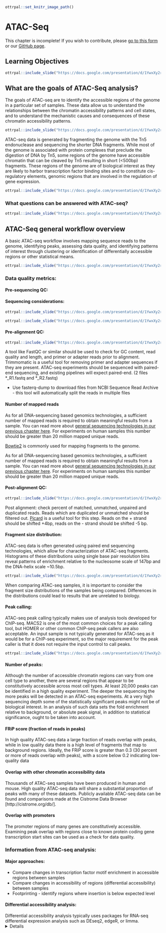 
```r
ottrpal::set_knitr_image_path()
```

# ATAC-Seq

<div class = "warning">
This chapter is incomplete! If you wish to contribute, please [go to this form](https://forms.gle/dqYgmKH8XXE2ohwD9) or our [GitHub page](https://github.com/fhdsl/Choosing_Genomics_Tools).
</div>

## Learning Objectives

```r
ottrpal::include_slide("https://docs.google.com/presentation/d/1YwxXy2rnUgbx_7B7ENH9wpDX-j6JpJz6lGVzOkjo0qY/edit#slide=id.g12890ae15d7_0_66")
```

## What are the goals of ATAC-Seq analysis?

The goals of ATAC-seq are to identify the accessible regions of the genome in a particular set of samples. These data allow us to understand the relationships between the chromatin accessibility patterns and cell states, and to understand the mechanistic causes and consequences of these chromatin accessibility patterns.  

```r
ottrpal::include_slide("https://docs.google.com/presentation/d/1YwxXy2rnUgbx_7B7ENH9wpDX-j6JpJz6lGVzOkjo0qY/edit#slide=id.g14492c87338_0_23")
```

ATAC-seq data is generated by fragmenting the genome with the Tn5 endonuclease and sequencing the shorter DNA fragments. While most of the genome is associated with protein complexes that preclude the digestion of DNA by Tn5, some regions of the genome have accessible chromatin that can be cleaved by Tn5 resulting in short (<500bp) fragments. These regions of the genome are of biological interest as they are likely to harbor transcription factor binding sites and to constitute cis-regulatory elements, genomic regions that are involved in the regulation of gene expression.


```r
ottrpal::include_slide("https://docs.google.com/presentation/d/1YwxXy2rnUgbx_7B7ENH9wpDX-j6JpJz6lGVzOkjo0qY/edit#slide=id.g15b5d73942d_0_18")
```

### What questions can be answered with ATAC-seq?

```r
ottrpal::include_slide("https://docs.google.com/presentation/d/1YwxXy2rnUgbx_7B7ENH9wpDX-j6JpJz6lGVzOkjo0qY/edit#slide=id.g1567d947351_0_0")
```

## ATAC-Seq general workflow overview

A basic ATAC-seq workflow involves mapping sequence reads to the genome, identifying peaks, assessing data quality, and identifying patterns of interest through clustering or identification of differentially accessible regions or other statistical means.

```r
ottrpal::include_slide("https://docs.google.com/presentation/d/1YwxXy2rnUgbx_7B7ENH9wpDX-j6JpJz6lGVzOkjo0qY/edit#slide=id.g15b5d73942d_0_18")
```

### Data quality metrics:

#### Pre-sequencing QC:

#### Sequencing considerations:

```r
ottrpal::include_slide("https://docs.google.com/presentation/d/1YwxXy2rnUgbx_7B7ENH9wpDX-j6JpJz6lGVzOkjo0qY/edit#slide=id.g1567d947351_0_57")
```

```r
ottrpal::include_slide("https://docs.google.com/presentation/d/1YwxXy2rnUgbx_7B7ENH9wpDX-j6JpJz6lGVzOkjo0qY/edit#slide=id.g1567d947351_0_63")
```

#### Pre-alignment QC:

```r
ottrpal::include_slide("https://docs.google.com/presentation/d/1YwxXy2rnUgbx_7B7ENH9wpDX-j6JpJz6lGVzOkjo0qY/edit#slide=id.g1567d947351_0_50")
```

A tool like FastQC or similar should be used to check for GC content, read quality and length, and primer or adapter reads prior to alignment. Trimmomatic is a useful tool for removing primer and adapter sequences if they are present. ATAC-seq experiments should be sequenced with paired-end sequencing, and existing pipelines will expect paired-end. (2 files *_R1.fastq and *_R2.fastq)

- Use fasterq-dump to download files from NCBI Sequence Read Archive - this tool will automatically split the reads in multiple files


#### Number of mapped reads

As for all DNA-sequencing based genomics technologies, a sufficient number of mapped reads is required to obtain meaningful results from a sample. You can read more about [general sequencing technologies in our previous chapter here](http://hutchdatascience.org/Choosing_Genomics_Tools/sequencing-data.html). For experiments on human samples this number should be greater than 20 million mapped unique reads.

[Bowtie2](https://bowtie-bio.sourceforge.net/index.shtml) is commonly used for mapping fragments to the genome.

As for all DNA-sequencing based genomics technologies, a sufficient number of mapped reads is required to obtain meaningful results from a sample. You can read more about [general sequencing technologies in our previous chapter here](http://hutchdatascience.org/Choosing_Genomics_Tools/sequencing-data.html). For experiments on human samples this number should be greater than 20 million mapped unique reads.

#### Post-alignment QC:

```r
ottrpal::include_slide("https://docs.google.com/presentation/d/1YwxXy2rnUgbx_7B7ENH9wpDX-j6JpJz6lGVzOkjo0qY/edit#slide=id.g1567d947351_0_50")
```

Post alignment: check percent of matched, unmatched, unpaired and duplicated reads. Reads which are duplicated or unmatched should be filtered out.
[Picard](https://broadinstitute.github.io/picard/) is a useful tool for this step.
Reads on the + strand should be shifted +4bp, reads on the - strand should be shifted -5 bp.

#### Fragment size distribution:

ATAC-seq data is often generated using paired end sequencing technologies, which allow for characterization of ATAC-seq fragments. Histograms of these distributions using single base pair resolution bins reveal patterns of enrichment relative to the nucleosome scale of 147bp and the DNA-helix scale ~10.5bp.

```r
ottrpal::include_slide("https://docs.google.com/presentation/d/1YwxXy2rnUgbx_7B7ENH9wpDX-j6JpJz6lGVzOkjo0qY/edit#slide=id.g1567d947351_0_43")
```

When comparing ATAC-seq samples, it is important to consider the fragment size distributions of the samples being compared. Differences in the distributions could lead to results that are unrelated to biology.


#### Peak calling:

ATAC-seq peak calling typically makes use of analysis tools developed for ChIP-seq. MACS2 is one of the most common choices for a peak calling tool, but HOMER or other common ChIP-seq peak callers are also acceptable.
An input sample is not typically generated for ATAC-seq as it would be for a ChIP-seq experiment, so the major requirement for the peak caller is that it does not require the input control to call peaks.

```r
ottrpal::include_slide("https://docs.google.com/presentation/d/1YwxXy2rnUgbx_7B7ENH9wpDX-j6JpJz6lGVzOkjo0qY/edit#slide=id.g15b5d73942d_0_26")
```
#### Number of peaks:

Although the number of accessible chromatin regions can vary from one cell type to another, there are several regions that appear to be constitutively accessible across most cell types. At least 20,000 peaks can be identified in a high quality experiment.  The deeper the sequencing the more peaks will be detected in an ATAC-seq experiments. At a very high sequencing depth some of the statistically significant peaks might not be of biological interest. In an analysis of such data sets the fold enrichment relative to background, or absolute peak signal, in addition to statistical significance, ought to be taken into account.

#### FRiP score (fraction of reads in peaks)

In high quality ATAC-seq data a large fraction of reads overlap with peaks, while in low quality data there is a high level of fragments that map to background regions. Ideally, the FRiP score is greater than 0.3 (30 percent or more of reads overlap with peaks), with a score below 0.2 indicating low-quality data
<Slide>

#### Overlap with other chromatin accessibility data

Thousands of ATAC-seq samples have been produced in human and mouse. High quality ATAC-seq data will share a substantial proportion of peaks with many of these datasets. Publicly available ATAC-seq data can be found and comparisons made at the Cistrome Data Browser [http://cistrome.org/db/].

#### Overlap with promoters

The promoter regions of many genes are constitutively accessible. Examining peak overlap with regions close to known protein coding gene transcription start sites can be used as a check for data quality.

### Information from ATAC-seq analysis:

#### Major approaches:

- Compare changes in transcription factor motif enrichment in accessible regions between samples
- Compare changes in accessibility of regions (differential accessibility) between samples
- Footprinting - identify regions where insertion is below expected level

#### Differential accessibility analysis:

Differential accessibility analysis typically uses packages for RNA-seq differential expression analysis such as  DEseq2, edgeR, or limma. <details here>
All three are available as R packages and can be installed using Bioconductor, a bioinformatics package manager for R. Unfortunately, there are no well-established packages for this analysis in other languages such as Python. Differential accessibility analysis is an approach with high potential, but care must be taken in processing and normalizing the data for accurate results.

#### Motif analysis:

Motif analysis in ATAC-seq is more complex than for ChIP-seq because a larger set of TFs are responsible for the emergence of chromatin accessible regions than for the binding sites of a particular TF. Nevertheless, in the analysis of differential ATAC-seq peaks motif analysis can be used to reveal the TFs related to differences between conditions. This type of analysis is most likely to be successful when the ATAC-seq between closely related conditions or cell types is being compared.

[The MEME suite](https://meme-suite.org/meme/) has a variety of tools for motif analysis available in both web and command-line versions.

#### Motif Scanning

Motif scanning is an analysis technique which identifies putative transcription factor binding sites (TFBS) which sufficiently match a given TF motif’s position-weight matrix.  PWMscan is a straightforward online tool, but not the best option for high throughput. FIMO is an alternative which can be used either on the web or the command line. This approach will identify all sites within the genome which are likely to bind a single transcription factor.

#### Motif discovery:

Homer or MEME. These tools identify overrepresented sequences within the accessible peaks, regardless of whether they match a previously defined motif.
Once the ATAC-seq peaks are determined, the next step is to search for enriched DNA sequence motifs within these regions. This is accomplished by using motif discovery algorithms such as MEME Suite, HOMER, or DREME. These tools scan the ATAC-seq peaks for overrepresented sequence patterns, which may correspond to binding sites for specific transcription factors or other regulatory elements. The motifs discovered can be compared against existing motif databases, such as JASPAR or TRANSFAC, to annotate the potential transcription factor binding sites.

#### Motif Enrichment:

These motif enrichment tools will scan through and identify matches to known motif sequences within accessible sites, and additionally will quantify whether the motif is significantly enriched compared to a control sample (input, uncommon with ATAC-seq) or a shuffled sequence to mimic background.

After identifying the enriched motifs, researchers can perform motif enrichment analysis to determine the significance of these motifs in the ATAC-seq peaks. This is often done using statistical tools like Fisher's exact test or hypergeometric test, which assess the enrichment of specific motifs compared to their background occurrence in the genome. Additionally, tools like GREAT or HOMER can be employed to perform gene ontology analysis and assess the functional relevance of the identified motifs in biological processes and pathways.

Overall, ATAC-seq motif enrichment analysis provides researchers with valuable insights into the regulatory landscape of the genome. By identifying enriched motifs within accessible chromatin regions, researchers can gain a deeper understanding of the transcriptional regulatory networks and potentially uncover novel transcription factors involved in specific biological processes or diseases. This analysis serves as a powerful tool for unraveling the intricacies of gene regulation and can pave the way for further investigations in functional genomics and therapeutic development.
Homer or MEME suite tools.

## ATAC-Seq data **strengths**:

- The ATAC-seq is easy to adopt and has been  used by many laboratories to generate high quality data for characterizing accessible chromatin in cell lines or sorted cells derived from tissues.
- In principle, ATAC-seq can identify a large proportion of cis-regulatory elements.
- In contrast to ChIP-seq, ATAC-seq does not require specific antibodies- ATAC-seq is a time-efficient protocol which requires low cell input.
- In comparison with histone modification ChIP-seq, ATAC-seq provides a higher resolution assessment of the cis-regulatory genomic regions. Histone modification ChIP-seq, in contrast, tends to be localized on nucleosomes flanking the site of interest and can spread to nucleosomes beyond the immediate flanking ones.

## ATAC-Seq data **limitations**:

- ATAC-seq does not precisely identify the  transcription factors or other chromatin associated factors that bind in or around chromatin accessible regions. This type of information needs to be inferred through analysis of transcription factor binding motif analysis or ChIP-seq data.
- Whereas ATAC-seq indicates the presence of a putative cis-regulatory element, H3K27ac ChIP-seq is able to separate accessible regions from those that are accessible and active.
- Accessible regions are not necessarily cis-regulatory regions, although many of them are.
- The genes that are regulated by cis-regulatory elements cannot be identified conclusively by ATAC-seq alone.
- ATAC-seq data can be biased, and affected by batch effects like any other genomics data type. When comparing ATAC-seq data good experimental design principles like the inclusion of biological replicates and consideration of controls, are needed for a meaningful outcome.  .

## ATAC-Seq data considerations

The nucleosome is the fundamental unit of chromatin packaging in the genome and nucleosomal DNA is far less likely to be cleaved by the Tn5 nuclease than linker DNA. When DNA is fragmented by Tn5 the positions of the endpoints relative to the nucleosomes is an important consideration. When the ends are less than 147bp apart it is likely that both ends originate from the same linker region. Longer fragments can result from cuts on opposite sides of the same nucleosome, or even opposite sides of a genomic interval that encompasses multiple nucleosomes. The short fragments are therefore most likely to be nucleosome free and provide stronger evidence for transcription factor binding sites.

As will other genomics protocols, ATAC-seq data is subject to biases introduced in the ATAC-seq protocol and in the sequencing itself. Comparison of ATAC-seq data generated in different batches, by different laboratories or using different protocols might not be directly comparable. In addition, the Tn5 endonuclease does have biases in the precise DNA sequences it can cut. This should be taken into consideration when carrying out base pair resolution analyses including footprinting analysis and analysis of the effects of sequence variants on chromatin accessibility.   

Read depth will impact ATAC-seq signal, but enzyme strength and conditions can also alter the distribution of cuts.

When using ATAC-seq data to answer biological questions it is important to understand what types of bias could impact the results. To ensure valid results the analysis needs to use appropriate statistical methods, ensure enough high quality ATAC-seq data is available, including controls, and possibly reframing the questions.


## ATAC-seq analysis tools

<div class = "warning">
This section has been written by AI and needs verification by experts. This is meant to give you a basic idea of the pros and cons of these tools but should ultimately be used with your own judgment.
</div>

- [MACS2](https://github.com/macs3-project/MACS)[@zhang2008model]:
  - **Pros**: widely used, handles both paired-end and single-end sequencing data, allows for differential peak calling between different samples.
  - **Cons**: assumes that all peaks have the same shape, may not be as accurate as other peak-calling tools in some cases.

- [HOMER](http://homer.ucsd.edu/homer/introduction/programs.html)[@heinz2010simple]:
  - **Pros**: includes tools for peak-calling, motif analysis, and annotation of nearby genes, user-friendly interface, handles both paired-end and single-end sequencing data.
  - **Cons**: may not be as accurate as other peak-calling tools in some cases.

- [ATACseqQC](https://bioconductor.org/packages/release/bioc/html/ATACseqQC.html)[@schep2017chromvar]:
  - **Pros:** provides several metrics and plots for evaluating data quality, identifies potential issues with data such as batch effects, sequencing depth, and library complexity.
  - **Cons**: does not perform peak-calling or downstream analysis.

- [deeptools](https://deeptools.readthedocs.io/en/develop/)[@ramirez2016deeptools2]:
  - **Pros**: includes tools for normalization, visualization, and comparison of ATAC-seq data, generates heatmaps, profiles, and other plots for visualizing chromatin accessibility.
  - **Cons**: may require some programming skills to use effectively.

- [DFilter](https://reggenlab.github.io/DFilter/tutorial.html) [@ghavi2019highly]:
  - **Pros**: uses a deep learning approach to predict the likelihood of a genomic region being an ATAC-seq peak, can handle both paired-end and single-end sequencing data, has been shown to outperform other peak-calling tools in some cases.
  - **Cons**: may require more computational resources than other tools.

## Additional tutorials and tools

<div class = "warning">
This section has been written by AI and needs verification by experts. This is meant to give you a basic idea of the pros and cons of these tools but should ultimately be used with your own judgment.
</div>

- [MACS2](https://github.com/macs3-project/MACS)[@zhang2008model]:
  - **Pros**: widely used, handles both paired-end and single-end sequencing data, allows for differential peak calling between different samples.
  - **Cons**: assumes that all peaks have the same shape, may not be as accurate as other peak-calling tools in some cases.

- [HOMER](http://homer.ucsd.edu/homer/introduction/programs.html)[@heinz2010simple]:
  - **Pros**: includes tools for peak-calling, motif analysis, and annotation of nearby genes, user-friendly interface, handles both paired-end and single-end sequencing data.
  - **Cons**: may not be as accurate as other peak-calling tools in some cases.

- [ATACseqQC](https://bioconductor.org/packages/release/bioc/html/ATACseqQC.html)[@schep2017chromvar]:
  - **Pros:** provides several metrics and plots for evaluating data quality, identifies potential issues with data such as batch effects, sequencing depth, and library complexity.
  - **Cons**: does not perform peak-calling or downstream analysis.

- [deeptools](https://deeptools.readthedocs.io/en/develop/)[@ramirez2016deeptools2]:
  - **Pros**: includes tools for normalization, visualization, and comparison of ATAC-seq data, generates heatmaps, profiles, and other plots for visualizing chromatin accessibility.
  - **Cons**: may require some programming skills to use effectively.

- [DFilter](https://reggenlab.github.io/DFilter/tutorial.html) [@ghavi2019highly]:
  - **Pros**: uses a deep learning approach to predict the likelihood of a genomic region being an ATAC-seq peak, can handle both paired-end and single-end sequencing data, has been shown to outperform other peak-calling tools in some cases.
  - **Cons**: may require more computational resources than other tools.

## Additional tutorials and tools

- [A Galaxy based tutorial for ATAC-seq](https://training.galaxyproject.org/training-material/topics/epigenetics/tutorials/atac-seq/tutorial.html) - Galaxy is a good recommendation for those new to informatics who would like a cloud-based GUI option to use for the analysis of their data.
- [MACS - Model-based analysis for ChIP-Seq](https://macs3-project.github.io/MACS/) - A command line tool for the identification of transcription factor binding sites. Can be used with ChIP-seq or ATAC-seq.
- [CHIPS](https://github.com/liulab-dfci/CHIPS) - A Snakemake pipeline for quality control and reproducible processing of chromatin profiling data. This tool will require some snakemake and coding knowledge. For more recommendations about coding see our later chapter about [general data analysis tools]().
- [Cistrome DB](http://cistrome.org/db/#/) - a visual tool to allow you to browse your ATAC-seq data.
- [SELMA - Simplex Encoded Linear Model for Accessible Chromatin](https://github.com/zang-lab/SELMA) - SELMA is a python based tool for the assessment of biases in Chromatin based data.  

## Online Visualization tools

- [Cistrome DB](http://cistrome.org/db/#/) - a visual tool to allow you to browse your ATAC-seq data.
- [UCSC Xena](http://xena.ucsc.edu/) is a web-based visualization tool for multi-omic data and associated clinical and phenotypic annotations. It can be used with ATAC-seq data.
- [Integrative Genomics Viewer (IGV)](https://software.broadinstitute.org/software/igv/) is a track-based browser for interactively exploring genomic data mapped to a reference genome.

## More resources about ATAC-seq data

- [ATAC-seq overview from Galaxy](https://training.galaxyproject.org/training-material/topics/epigenetics/tutorials/atac-seq/slides.html#1) - these slides explain the overarching concepts of ATAC-seq.
- [ATAC seq guidelines from ENCODE](https://www.encodeproject.org/atac-seq/) - this step by step overview covers ATAC-seq workflow and considerations.
- [ATAC-seq review](https://genomebiology.biomedcentral.com/articles/10.1186/s13059-020-1929-3) - this paper gives a great overview of ATAC-seq data and step by step what needs to be considered.
- [Identifying and mitigating bias in chromatin](https://www.ncbi.nlm.nih.gov/pmc/articles/PMC4473780/)
- [CHIP Snakemake pipeline for analyzing ChIP-seq and chromatin accessibility data](https://f1000research.com/articles/10-517)
- [Paper on bias in DNase-seq footprinting analysis and fragment size effects, similar comments apply to ATAC-seq](https://www.ncbi.nlm.nih.gov/pmc/articles/PMC4018771/)
- [SELMA Method for evaluating footprint bias in ATAC-seq](https://www.ncbi.nlm.nih.gov/pmc/articles/PMC9492688/)
